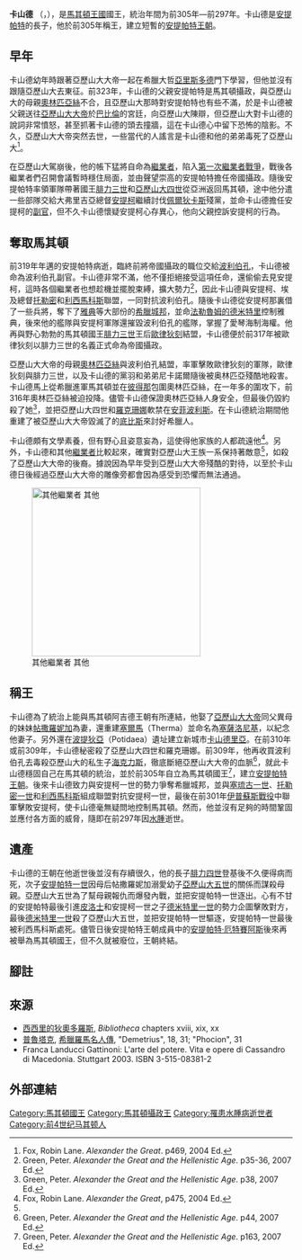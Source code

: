 {{Infobox Monarch
| name = 卡山德
| title    = [[安提帕特王朝|安提帕特王朝]]國王
| image = Coin of Cassander.jpg
| caption = 卡山德的錢幣，收藏於[[大英博物館|大英博物館]]
| reign = 前305年 – 前297年 
| coronation =
| othertitles  =
| full name =
| predecessor =
| successor = [[腓力四世_(馬其頓)|腓力四世]]
| suc-type =
| heir =
| queen = [[帖撒羅妮加|帖撒羅妮加]]
| consort =
| spouse 1 =
| spouse 2 =
| spouse 3 =
| spouse 4 =
| spouse 5 =
| spouse 6 =
| issue       =
| royal house =
| dynasty        = [[安提帕特王朝|安提帕特王朝]]
| royal anthem  =
| father          = [[安提帕特|安提帕特]]
| mother          =
| date of birth   = 前354年
| place of birth  =
| date of death   = 前297年 （57歲）
| place of death  =
| date of burial  =
| place of burial =
| religion  = [[古希臘宗教|古希臘宗教]]
|}}

'''卡山德''' （{{lang-el|Κάσσανδρος}}，{{bd|前354年||前297年||Cassander}}），是[[馬其頓王國|馬其頓王國]]國王，統治年間为前305年—前297年。卡山德是[[安提帕特|安提帕特]]的長子，他於前305年稱王，建立短暫的[[安提帕特王朝|安提帕特王朝]]。

==早年==
卡山德幼年時跟著亞歷山大大帝一起在希臘大哲[[亞里斯多德|亞里斯多德]]門下學習，但他並沒有跟隨亞歷山大去東征。前323年，卡山德的父親安提帕特是馬其頓攝政，與亞歷山大的母親[[奧林匹亞絲|奧林匹亞絲]]不合，且亞歷山大那時對安提帕特也有些不滿，於是卡山德被父親送往[[亞歷山大大帝|亞歷山大大帝]]於[[巴比倫|巴比倫]]的宮廷，向亞歷山大陳辯，但亞歷山大對卡山德的說詞非常憤怒，甚至抓著卡山德的頭去撞牆，這在卡山德心中留下恐怖的陰影。不久，亞歷山大大帝突然去世，一些當代的人謠言是卡山德和他的弟弟毒死了亞歷山大<ref name="fox469">Fox, Robin Lane. ''Alexander the Great''. p469, 2004 Ed.</ref>。

在亞歷山大駕崩後，他的帳下猛將自命為[[繼業者|繼業者]]，陷入[[第一次繼業者戰爭|第一次繼業者戰爭]]，戰後各繼業者們召開會議暫時穩住局面，並由聲望崇高的安提帕特擔任帝國攝政。隨後安提帕特率領軍隊帶著國王[[腓力三世_(馬其頓)|腓力三世]]和[[亞歷山大四世_(馬其頓)|亞歷山大四世]]從亞洲返回馬其頓，途中他分遣一些部隊交給大弗里吉亞總督[[安提柯一世|安提柯]]繼續討伐[[佩爾狄卡斯|佩爾狄卡斯]]殘黨，並命卡山德擔任安提柯的[[副官|副官]]，但不久卡山德懷疑安提柯心存異心，他向父親控訴安提柯的行為。

==奪取馬其頓==
前319年年邁的安提帕特病逝，臨終前將帝國攝政的職位交給[[波利伯孔|波利伯孔]]，卡山德被命為波利伯孔副官。卡山德非常不滿，他不僅拒絕接受這項任命，還偷偷去見安提柯，這時各個繼業者也想趁機並擺脫束縛，擴大勢力<ref>Green, Peter. ''Alexander the Great and the Hellenistic Age''. p35-36, 2007 Ed.</ref>，因此卡山德與安提柯、埃及總督[[托勒密一世|托勒密]]和[[利西馬科斯|利西馬科斯]]聯盟，一同對抗波利伯孔。隨後卡山德從安提柯那裏借了一些兵將，奪下了[[雅典|雅典]]等大部份的[[希臘城邦|希臘城邦]]，並命[[法勒魯姆的德米特里|法勒魯姆的德米特里]]控制雅典，後來他的艦隊與安提柯軍隊還摧毀波利伯孔的艦隊，掌握了愛琴海制海權。他再與野心勃勃的馬其頓國王[[腓力三世_(馬其頓)|腓力三世]]王后[[歐律狄刻_(腓力三世之妻)|歐律狄刻]]結盟，卡山德便於前317年被歐律狄刻以腓力三世的名義正式命為帝國攝政。

亞歷山大大帝的母親[[奧林匹亞絲|奧林匹亞絲]]與波利伯孔結盟，率軍擊敗歐律狄刻的軍隊，歐律狄刻與腓力三世，以及卡山德的黨羽和弟弟尼卡諾爾隨後被奥林匹亞殘酷地殺害。卡山德馬上從希臘進軍馬其頓並在[[彼得那|彼得那]]包圍奧林匹亞絲，在一年多的圍攻下，前316年奧林匹亞絲被迫投降。儘管卡山德保證奧林匹亞絲人身安全，但最後仍毀約殺了她<ref>Green, Peter. ''Alexander the Great and the Hellenistic Age''. p38, 2007 Ed.</ref>，並把亞歷山大四世和[[羅克珊娜|羅克珊娜]]軟禁在[[安菲波利斯|安菲波利斯]]。在卡山德統治期間他重建了被亞歷山大大帝毀滅了的[[底比斯_(希臘)|底比斯]]來討好希臘人。

卡山德頗有文學素養，但有野心且姿意妄為，這使得他家族的人都疏遠他<ref>Fox, Robin Lane. ''Alexander the Great'', p475, 2004 Ed.</ref>。另外，卡山德和其他[[繼業者|繼業者]]比較起來，確實對亞歷山大王族一系保持著敵意<ref name="fox469"/>，如殺了亞歷山大大帝的後裔。據說因為早年受到亞歷山大大帝殘酷的對待，以至於卡山德日後經過亞歷山大大帝的雕像旁都會因為感受到恐懼而無法通過。

[[File:Diadochen1.png|thumb|left|300px|
{{legend|#50A249|卡山德王國}}
其他繼業者
{{legend|#C3B933| [[塞琉古一世|塞琉古王國]]}}
{{legend|#C38833|[[利西馬科斯|利西馬科斯王國]]}}
{{legend|#787CAD|[[托勒密一世|托勒密王國]]}}
其他
{{legend|#AF3662|[[伊庇魯斯同盟|伊庇魯斯聯盟]]}}
{{legend|#A361BD|[[迦太基|迦太基]]}}
{{legend|#70A9BE|[[羅馬共和國|羅馬]]}}
{{legend|#85AB54|[[希臘城邦|希臘城邦]]}}
]]

==稱王==

卡山德為了統治上能與馬其頓阿吉德王朝有所連結，他娶了[[亞歷山大大帝|亞歷山大大帝]]同父異母的妹妹[[帖撒羅妮加|帖撒羅妮加]]為妻，還重建[[塞爾馬|塞爾馬]]（Therma）並命名為[[塞薩洛尼基|塞薩洛尼基]]，以紀念他妻子。另外還在[[波提狄亞|波提狄亞]]（Potidaea）遺址建立新城市[[卡山德里亞|卡山德里亞]]。在前310年或前309年，卡山德秘密殺了亞歷山大四世和羅克珊娜。前309年，他再收買波利伯孔去毒殺亞歷山大的私生子[[馬其頓的海克力斯|海克力斯]]，徹底斷絕亞歷山大大帝的血脈<ref>Green, Peter. ''Alexander the Great and the Hellenistic Age''. p44, 2007 Ed.</ref>，就此卡山德穩固自己在馬其頓的統治，並於前305年自立為馬其頓國王<ref>Green, Peter. ''Alexander the Great and the Hellenistic Age''. p163, 2007 Ed.</ref>，建立[[安提帕特王朝|安提帕特王朝]]。後來卡山德致力與安提柯一世的勢力爭奪希臘城邦，並與[[塞琉古一世|塞琉古一世]]、[[托勒密一世|托勒密一世]]和[[利西馬科斯|利西馬科斯]]組成聯盟對抗安提柯一世，最後在前301年[[伊普蘇斯戰役|伊普蘇斯戰役]]中聯軍擊敗安提柯，使卡山德毫無疑問地控制馬其頓。然而，他並沒有足夠的時間鞏固並應付各方面的威脅，隨即在前297年因[[水腫|水腫]]逝世。

==遺產==
卡山德的王朝在他逝世後並沒有存續很久，他的長子[[腓力四世_(馬其頓)|腓力四世]]登基後不久便得病而死，次子[[安提帕特一世|安提帕特一世]]因母后帖撒羅妮加溺愛幼子[[亞歷山大五世_(馬其頓)|亞歷山大五世]]的關係而謀殺母親。亞歷山大五世為了幫母親報仇而爆發內戰，並把安提帕特一世逐出。心有不甘的安提帕特最後引進[[皮洛士|皮洛士]]和安提柯一世之子[[德米特裡一世_(馬其頓)|德米特里一世]]的勢力企圖擊敗對方，最後[[德米特裡一世_(馬其頓)|德米特里一世]]殺了亞歷山大五世，並把安提帕特一世驅逐，安提帕特一世最後被利西馬科斯處死。儘管日後安提帕特王朝成員中的[[安提帕特·厄特賽阿斯|安提帕特·厄特賽阿斯]]後來再被舉為馬其頓國王，但不久就被廢位，王朝終結。

== 腳註 ==
{{reflist|2}}

== 來源 ==
*[[西西里的狄奧多羅斯|西西里的狄奧多羅斯]], ''Bibliotheca'' chapters xviii, xix, xx
*[[普魯塔克|普魯塔克]], [[希臘羅馬名人傳|希臘羅馬名人傳]], "Demetrius", 18, 31; "Phocion", 31
*Franca Landucci Gattinoni: L'arte del potere. Vita e opere di Cassandro di Macedonia. Stuttgart 2003. ISBN 3-515-08381-2

==外部連結==
{{start box}}
{{s-hou|馬其頓帝國攝政||前354年||前297年}}
{{s-before|[[波利伯孔|波利伯孔]]}}
{{s-title|[[阿吉德王朝|阿吉德王朝]] <br>前317年－前305年}}
{{s-after|成為國王}}
{{s-hou|[[馬其頓國王列表|馬其頓國王]]||前350年||前297年}}
{{s-before|[[亞歷山大四世_(馬其頓)|亞歷山大四世]]}}
{{s-title| [[安提帕特王朝|安提帕特王朝]]<br>前305年－前297年}}
{{s-after|[[腓力四世_(馬其頓)|腓力四世]]}}
{{end box}}

{{希臘化時代統治者}}
{{Authority control}}
{{DEFAULTSORT:Cassander}}
[[Category:馬其頓國王|Category:馬其頓國王]]
[[Category:馬其頓攝政王|Category:馬其頓攝政王]]
[[Category:罹患水腫病逝世者|Category:罹患水腫病逝世者]]
[[Category:前4世纪马其顿人|Category:前4世纪马其顿人]]